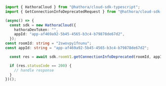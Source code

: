```typescript GetConnectionInfoDeprecated.ts
import { HathoraCloud } from "@hathora/cloud-sdk-typescript";
import { GetConnectionInfoDeprecatedRequest } from "@hathora/cloud-sdk-typescript/dist/models/operations";

(async() => {
  const sdk = new HathoraCloud({
    hathoraDevToken: "",
    appId: "app-af469a92-5b45-4565-b3c4-b79878de67d2",
  });
const roomId: string = "2swovpy1fnunu";
const appId: string = "app-af469a92-5b45-4565-b3c4-b79878de67d2";

  const res = await sdk.roomV1.getConnectionInfoDeprecated(roomId, appId);

  if (res.statusCode == 200) {
    // handle response
  }
})();
```
